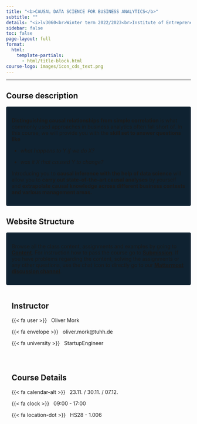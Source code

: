 ```yaml
---
title: "<b>CAUSAL DATA SCIENCE FOR BUSINESS ANALYTICS</b>"
subtitle: ""
details: "<i>lv3060<br>Winter term 2022/2023<br>Institute of Entrepreneurship<br>TUHH</i>"
sidebar: false
toc: false
page-layout: full
format:
  html:
    template-partials:
      - html/title-block.html
course-logo: images/icon_cds_text.png
---
```


------------------------------------------------------------------------

## Course description

::: {style="background-color: #0F2231; border-radius: .25rem; padding: 15px"}
**Distinguishing causal relationships from simple correlation** is what commonly used approaches in business analytics often fall short of. In this course, we will provide you with the **skill set to answer questions like**

-   *what happens to* $Y$ *if we do* $X$*?*

-   *was it* $X$ *that caused* $Y$ *to change?*

Introducing you to **causal inference with the help of data science** will allow you to **carry out state-of-the-art causal analyses** by yourself and **extrapolate causal knowledge** **across different business contexts and various management areas.**
:::

## Website Structure

::: {style="background-color: #0F2231; border-radius: .25rem; padding: 15px"}
Browse all the class content, assignments and examples by going to [**Content**](https://owmork.github.io/causal_ds/content/). For instruction how to pass the course go to [**Submission**](https://owmork.github.io/causal_ds/submission/submission.html). If you have problems regarding the content, solving the assignments or any other questions, use the chat icon to directly go to our [**Mattermost discussion channel**](https://communicating.tuhh.de/w-11-students/channels/discussion).
:::

::: grid
::: {.g-col-6 style="border-radius: .25rem; padding: 15px"}
## Instructor

{{< fa user >}}   Oliver Mork

{{< fa envelope >}}   oliver.mork@tuhh.de

{{< fa university >}}   StartupEngineer
:::

::: {.g-col-6 style="border-radius: .25rem; padding: 15px"}
## Course Details

{{< fa calendar-alt >}}   23.11. / 30.11. / 07.12.

{{< fa clock >}}   09:00 - 17:00

{{< fa location-dot >}}   HS28 - 1.006
:::
:::
